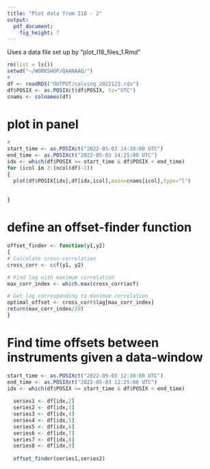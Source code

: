 ```yaml
---
title: "Plot data from I18 - 2"
output: 
  pdf_document: 
    fig_height: 7
---
```


Uses a data file set up by "plot_I18_files_1.Rmd"
```r
rm(list = ls())
setwd("~/WORKSHOP/QAANAAQ/")
#
df <- readRDS("OUTPUT/calving_2022123.rds")
df$POSIX <- as.POSIXct(df$POSIX, tz="UTC")
cnams <- colnames(df)
```

# plot in panel
```r
#
start_time <- as.POSIXct("2022-05-03 14:10:00 UTC")
end_time <- as.POSIXct("2022-05-03 14:25:00 UTC")
idx <- which(df$POSIX >= start_time & df$POSIX < end_time)
for (icol in 2:(ncol(df)-1))
{
  plot(df$POSIX[idx],df[idx,icol],main=cnams[icol],type="l")
  
  
}

```

# define an offset-finder function
```r
offset_finder <- function(y1,y2)
{
# Calculate cross-correlation
cross_corr <- ccf(y1, y2)

# Find lag with maximum correlation
max_corr_index <- which.max(cross_corr$acf)

# Get lag corresponding to maximum correlation
optimal_offset <- cross_corr$lag[max_corr_index]
return(max_corr_index/20)
}
```




# Find time offsets between instruments given a data-window
```r
start_time <- as.POSIXct("2022-05-03 12:10:00 UTC")
end_time <- as.POSIXct("2022-05-03 12:25:00 UTC")
idx <- which(df$POSIX >= start_time & df$POSIX < end_time)
 
  series1 <- df[idx,2]
  series2 <- df[idx,3]
  series3 <- df[idx,4]
  series4 <- df[idx,5]
  series5 <- df[idx,6]
  series6 <- df[idx,7]
  series7 <- df[idx,8]
  series8 <- df[idx,9]
 
  offset_finder(series1,series2)
  
 
```



 